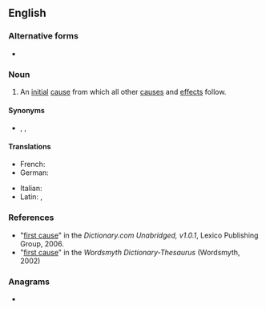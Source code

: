 {{also|First Cause}}
==English==
{{wikipedia}}

===Alternative forms===
* {{l|en|First Cause}}

===Noun===
{{en-noun}}

# {{lb|en|theology|philosophy|sometimes capitalized}} An [[initial]] [[cause]] from which all other [[causes]] and [[effects]] follow.

====Synonyms====
* {{l|en|first mover}}, {{l|en|prime mover}}, {{l|en|primum mobile}}

====Translations====
{{trans-top}}
* French: {{t+|fr|cause première|f}}
* German: {{t|de|erste Ursache|f}}
{{trans-mid}}
* Italian: {{t|it|causa prima|f}}
* Latin: {{t|la|prīma causa|f}}, {{t|la|causa prīma|f}}
{{trans-bottom}}

===References===
* "[http://dictionary.reference.com/search?r=2&q=first+cause first cause]" in the ''Dictionary.com Unabridged, v1.0.1'', Lexico Publishing Group, 2006.
* "[http://www.wordsmyth.net/live/home.php?script=search&matchent=first+cause&matchtype=exact first cause]" in the ''Wordsmyth Dictionary-Thesaurus'' (Wordsmyth, 2002)

===Anagrams===
* {{anagrams|en|a=acefirsstu|fruitcases}}